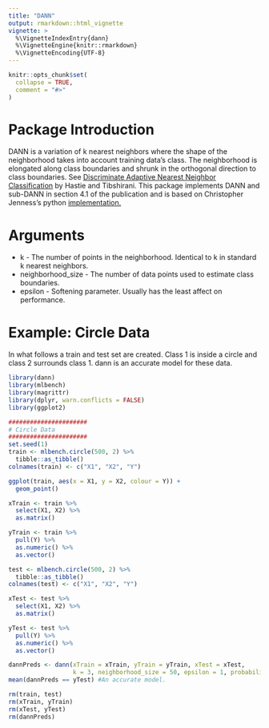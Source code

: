 ```yaml
---
title: "DANN"
output: rmarkdown::html_vignette
vignette: >
  %\VignetteIndexEntry{dann}
  %\VignetteEngine{knitr::rmarkdown}
  %\VignetteEncoding{UTF-8}
---
```


```r
knitr::opts_chunk$set(
  collapse = TRUE,
  comment = "#>"
)
```

# Package Introduction
DANN is a variation of k nearest neighbors where the shape of the neighborhood takes into account training data's class. The neighborhood is elongated along class boundaries and shrunk in the orthogonal direction to class boundaries. See [Discriminate Adaptive Nearest Neighbor Classification](https://web.stanford.edu/~hastie/Papers/dann_IEEE.pdf)  by Hastie and Tibshirani. This package implements DANN and sub-DANN in section 4.1 of the publication and is based on Christopher Jenness's python [implementation.](https://github.com/christopherjenness/ML-lib)

# Arguments
* k - The number of points in the neighborhood. Identical to k in standard k nearest neighbors.
* neighborhood_size - The number of data points used to estimate class boundaries.
* epsilon - Softening parameter. Usually has the least affect on performance.

# Example: Circle Data
In what follows a train and test set are created. Class 1 is inside a circle and class 2 surrounds class 1. dann is an accurate model for these data.
```r
library(dann)
library(mlbench)
library(magrittr)
library(dplyr, warn.conflicts = FALSE)
library(ggplot2)

######################
# Circle Data
######################
set.seed(1)
train <- mlbench.circle(500, 2) %>%
  tibble::as_tibble()
colnames(train) <- c("X1", "X2", "Y")

ggplot(train, aes(x = X1, y = X2, colour = Y)) +
  geom_point()

xTrain <- train %>%
  select(X1, X2) %>%
  as.matrix()

yTrain <- train %>%
  pull(Y) %>%
  as.numeric() %>%
  as.vector()

test <- mlbench.circle(500, 2) %>%
  tibble::as_tibble()
colnames(test) <- c("X1", "X2", "Y")

xTest <- test %>%
  select(X1, X2) %>%
  as.matrix()

yTest <- test %>%
  pull(Y) %>%
  as.numeric() %>%
  as.vector()

dannPreds <- dann(xTrain = xTrain, yTrain = yTrain, xTest = xTest, 
                  k = 3, neighborhood_size = 50, epsilon = 1, probability = FALSE)
mean(dannPreds == yTest) #An accurate model.

rm(train, test)
rm(xTrain, yTrain)
rm(xTest, yTest)
rm(dannPreds)
```
